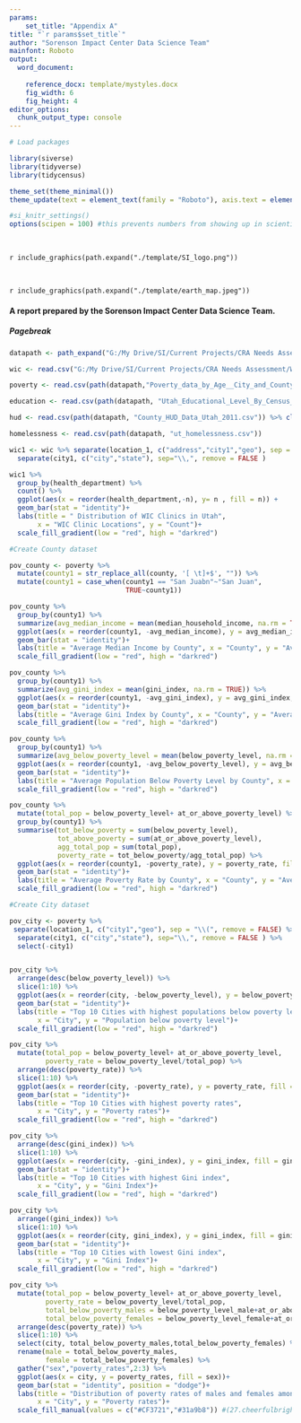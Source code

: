 ```yaml
---
params: 
    set_title: "Appendix A"
title: "`r params$set_title`"
author: "Sorenson Impact Center Data Science Team"
mainfont: Roboto
output:
  word_document:
      
    reference_docx: template/mystyles.docx
    fig_width: 6
    fig_height: 4
editor_options: 
  chunk_output_type: console
---
```


```r
# Load packages 

library(siverse)
library(tidyverse)
library(tidycensus)

theme_set(theme_minimal())
theme_update(text = element_text(family = "Roboto"), axis.text = element_text(family = "Roboto"), strip.text = element_text(family = "Roboto"), axis.text.x = element_text(angle = 45, hjust = 1))

#si_knitr_settings()
options(scipen = 100) #this prevents numbers from showing up in scientific notation

```

<br>

`r include_graphics(path.expand("./template/SI_logo.png"))`

<br>

`r include_graphics(path.expand("./template/earth_map.jpeg"))`


#### A report prepared by the Sorenson Impact Center Data Science Team.



##### Pagebreak

```r

datapath <- path_expand("G:/My Drive/SI/Current Projects/CRA Needs Assessment/WS 2_Analysis of Publicly Available Data/Data/")

wic <- read.csv("G:/My Drive/SI/Current Projects/CRA Needs Assessment/WS 2_Analysis of Publicly Available Data/Data/WIC_Clinics_in_Utah.csv") %>% clean_names()

poverty <- read.csv(path(datapath,"Poverty_data_by_Age__City_and_County_Utah_2013.csv")) %>% clean_names()

education <- read.csv(path(datapath, "Utah_Educational_Level_By_Census_Tract_2013.csv")) %>% clean_names()

hud <- read.csv(path(datapath, "County_HUD_Data_Utah_2011.csv")) %>% clean_names()

homelessness <- read.csv(path(datapath, "ut_homelessness.csv")) 

```

```r

wic1 <- wic %>% separate(location_1, c("address","city1","geo"), sep = "\\n", remove = FALSE) %>% 
  separate(city1, c("city","state"), sep="\\,", remove = FALSE )

wic1 %>% 
  group_by(health_department) %>% 
  count() %>% 
  ggplot(aes(x = reorder(health_department,-n), y= n , fill = n)) +
  geom_bar(stat = "identity")+
  labs(title = " Distribution of WIC Clinics in Utah",
       x = "WIC Clinic Locations", y = "Count")+
  scale_fill_gradient(low = "red", high = "darkred")

```

```r

#Create County dataset

pov_county <- poverty %>% 
  mutate(county1 = str_replace_all(county, '[ \t]+$', "")) %>% 
  mutate(county1 = case_when(county1 == "San Juabn"~"San Juan",
                             TRUE~county1))

pov_county %>% 
  group_by(county1) %>% 
  summarize(avg_median_income = mean(median_household_income, na.rm = TRUE)) %>% 
  ggplot(aes(x = reorder(county1, -avg_median_income), y = avg_median_income, fill = avg_median_income))+
  geom_bar(stat = "identity")+
  labs(title = "Average Median Income by County", x = "County", y = "Average Median Income")+
  scale_fill_gradient(low = "red", high = "darkred")

```

```r

pov_county %>%  
  group_by(county1) %>% 
  summarize(avg_gini_index = mean(gini_index, na.rm = TRUE)) %>% 
  ggplot(aes(x = reorder(county1, -avg_gini_index), y = avg_gini_index, fill = avg_gini_index))+
  geom_bar(stat = "identity")+
  labs(title = "Average Gini Index by County", x = "County", y = "Average Gini Index")+
  scale_fill_gradient(low = "red", high = "darkred")

```

```r

pov_county %>%  
  group_by(county1) %>% 
  summarize(avg_below_poverty_level = mean(below_poverty_level, na.rm = TRUE)) %>% 
  ggplot(aes(x = reorder(county1, -avg_below_poverty_level), y = avg_below_poverty_level, fill = avg_below_poverty_level))+
  geom_bar(stat = "identity")+
  labs(title = "Average Population Below Poverty Level by County", x = "County", y = "Average Population Below Poverty Level")+
  scale_fill_gradient(low = "red", high = "darkred")

```

```r

pov_county %>% 
  mutate(total_pop = below_poverty_level+ at_or_above_poverty_level) %>% 
  group_by(county1) %>% 
  summarise(tot_below_poverty = sum(below_poverty_level),
            tot_above_poverty = sum(at_or_above_poverty_level),
            agg_total_pop = sum(total_pop),
            poverty_rate = tot_below_poverty/agg_total_pop) %>% 
  ggplot(aes(x = reorder(county1, -poverty_rate), y = poverty_rate, fill = poverty_rate))+
  geom_bar(stat = "identity")+
  labs(title = "Average Poverty Rate by County", x = "County", y = "Average Poverty Rate")+
  scale_fill_gradient(low = "red", high = "darkred")

```

```r

#Create City dataset

pov_city <- poverty %>% 
 separate(location_1, c("city1","geo"), sep = "\\(", remove = FALSE) %>% 
  separate(city1, c("city","state"), sep="\\,", remove = FALSE ) %>% 
  select(-city1)


pov_city %>% 
  arrange(desc(below_poverty_level)) %>% 
  slice(1:10) %>% 
  ggplot(aes(x = reorder(city, -below_poverty_level), y = below_poverty_level, fill = below_poverty_level))+
  geom_bar(stat = "identity")+
  labs(title = "Top 10 Cities with highest populations below poverty level",
       x = "City", y = "Population below poverty level")+
  scale_fill_gradient(low = "red", high = "darkred")

```

```r

pov_city %>% 
  mutate(total_pop = below_poverty_level+ at_or_above_poverty_level,
         poverty_rate = below_poverty_level/total_pop) %>% 
  arrange(desc(poverty_rate)) %>% 
  slice(1:10) %>% 
  ggplot(aes(x = reorder(city, -poverty_rate), y = poverty_rate, fill = poverty_rate))+
  geom_bar(stat = "identity")+
  labs(title = "Top 10 Cities with highest poverty rates",
       x = "City", y = "Poverty rates")+
  scale_fill_gradient(low = "red", high = "darkred")

```

```r

pov_city %>% 
  arrange(desc(gini_index)) %>% 
  slice(1:10) %>% 
  ggplot(aes(x = reorder(city, -gini_index), y = gini_index, fill = gini_index))+
  geom_bar(stat = "identity")+
  labs(title = "Top 10 Cities with highest Gini index",
       x = "City", y = "Gini Index")+
  scale_fill_gradient(low = "red", high = "darkred")

```

```r

pov_city %>% 
  arrange((gini_index)) %>% 
  slice(1:10) %>% 
  ggplot(aes(x = reorder(city, gini_index), y = gini_index, fill = gini_index))+
  geom_bar(stat = "identity")+
  labs(title = "Top 10 Cities with lowest Gini index",
       x = "City", y = "Gini Index")+
  scale_fill_gradient(low = "red", high = "darkred")

```



```r

pov_city %>% 
  mutate(total_pop = below_poverty_level+ at_or_above_poverty_level,
         poverty_rate = below_poverty_level/total_pop,
         total_below_poverty_males = below_poverty_level_male+at_or_above_poverty_level_male,
         total_below_poverty_females = below_poverty_level_female+at_or_above_poverty_level_female) %>%  
  arrange(desc(poverty_rate)) %>% 
  slice(1:10) %>% 
  select(city, total_below_poverty_males,total_below_poverty_females) %>% 
  rename(male = total_below_poverty_males,
         female = total_below_poverty_females) %>% 
  gather("sex","poverty_rates",2:3) %>% 
  ggplot(aes(x = city, y = poverty_rates, fill = sex))+
  geom_bar(stat = "identity", position = "dodge")+
  labs(title = "Distribution of poverty rates of males and females amongst the top 10 cities with highest poverty levels",
       x = "City", y = "Poverty rates")+
  scale_fill_manual(values = c("#CF3721","#31a9b8")) #(27.cheerfulbrights-color ref)

```

```r

```

```r

```

```r

```

```r

```

```r

```

```r

```

```r

```

```r

```

```r

```


```r

```

```r

```

```r

```

```r

```

```r

```

```r

```

```r

```

```r

```

```r

```

```r

```


```r

```

```r

```

```r

```

```r

```

```r

```

```r

```

```r

```

```r

```

```r

```

```r

```

